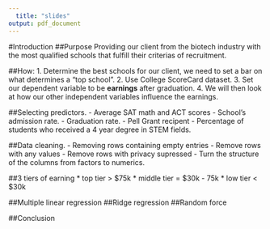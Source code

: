 ```yaml
---
  title: "slides"
output: pdf_document
---
```


#Introduction
##Purpose
Providing our client from the biotech industry with the most qualified schools that fulfill their criterias of recruitment. 

##How: 
1. Determine the best schools for our client, we need to set a bar on what determines a "top school".
2. Use College ScoreCard dataset. 
3. Set our dependent variable to be **earnings** after graduation. 
4. We will then look at how our other independent variables influence the earnings.

##Selecting predictors. 
    - Average SAT math and ACT scores
    - School’s admission rate. 
    - Graduation rate.
    - Pell Grant recipent 
    - Percentage of students who received a 4 year degree in STEM fields.

##Data cleaning. 
    - Removing rows containing empty entries 
    - Remove rows with any values
    - Remove rows with privacy supressed 
    - Turn the structure of the columns from factors to numerics. 

##3 tiers of earning
* top tier > $75k
* middle tier = $30k - 75k
* low tier < $30k


##Multiple linear regression
##Ridge regression
##Random force

##Conclusion

